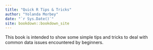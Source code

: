 ```yaml
--- 
title: "Quick R Tips & Tricks"
author: "Yolanda Morbey"
date: "`r Sys.Date()`"
site: bookdown::bookdown_site
---
```


This book is intended to show some simple tips and tricks to deal with common data issues encountered by beginners. 

